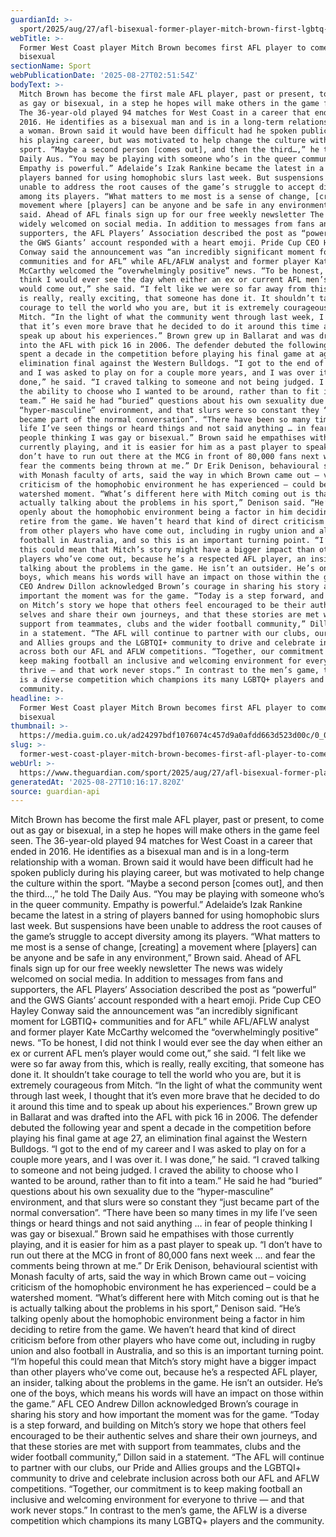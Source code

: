 ```yaml
---
guardianId: >-
  sport/2025/aug/27/afl-bisexual-former-player-mitch-brown-first-lgbtq-man-history
webTitle: >-
  Former West Coast player Mitch Brown becomes first AFL player to come out as
  bisexual
sectionName: Sport
webPublicationDate: '2025-08-27T02:51:54Z'
bodyText: >-
  Mitch Brown has become the first male AFL player, past or present, to come out
  as gay or bisexual, in a step he hopes will make others in the game feel seen.
  The 36-year-old played 94 matches for West Coast in a career that ended in
  2016. He identifies as a bisexual man and is in a long-term relationship with
  a woman. Brown said it would have been difficult had he spoken publicly during
  his playing career, but was motivated to help change the culture within the
  sport. “Maybe a second person [comes out], and then the third…,” he told The
  Daily Aus. “You may be playing with someone who’s in the queer community.
  Empathy is powerful.” Adelaide’s Izak Rankine became the latest in a string of
  players banned for using homophobic slurs last week. But suspensions have been
  unable to address the root causes of the game’s struggle to accept diversity
  among its players. “What matters to me most is a sense of change, [creating] a
  movement where [players] can be anyone and be safe in any environment,” Brown
  said. Ahead of AFL finals sign up for our free weekly newsletter The news was
  widely welcomed on social media. In addition to messages from fans and
  supporters, the AFL Players’ Association described the post as “powerful” and
  the GWS Giants’ account responded with a heart emoji. Pride Cup CEO Hayley
  Conway said the announcement was “an incredibly significant moment for LGBTIQ+
  communities and for AFL” while AFL/AFLW analyst and former player Kate
  McCarthy welcomed the “overwhelmingly positive” news. “To be honest, I did not
  think I would ever see the day when either an ex or current AFL men’s player
  would come out,” she said. “I felt like we were so far away from this, which
  is really, really exciting, that someone has done it. It shouldn’t take
  courage to tell the world who you are, but it is extremely courageous from
  Mitch. “In the light of what the community went through last week, I thought
  that it’s even more brave that he decided to do it around this time and to
  speak up about his experiences.” Brown grew up in Ballarat and was drafted
  into the AFL with pick 16 in 2006. The defender debuted the following year and
  spent a decade in the competition before playing his final game at age 27, an
  elimination final against the Western Bulldogs. “I got to the end of my career
  and I was asked to play on for a couple more years, and I was over it. I was
  done,” he said. “I craved talking to someone and not being judged. I craved
  the ability to choose who I wanted to be around, rather than to fit into a
  team.” He said he had “buried” questions about his own sexuality due to the
  “hyper-masculine” environment, and that slurs were so constant they “just
  became part of the normal conversation”. “There have been so many times in my
  life I’ve seen things or heard things and not said anything … in fear of
  people thinking I was gay or bisexual.” Brown said he empathises with those
  currently playing, and it is easier for him as a past player to speak up. “I
  don’t have to run out there at the MCG in front of 80,000 fans next week … and
  fear the comments being thrown at me.” Dr Erik Denison, behavioural scientist
  with Monash faculty of arts, said the way in which Brown came out – voicing
  criticism of the homophobic environment he has experienced – could be a
  watershed moment. “What’s different here with Mitch coming out is that he is
  actually talking about the problems in his sport,” Denison said. “He’s talking
  openly about the homophobic environment being a factor in him deciding to
  retire from the game. We haven’t heard that kind of direct criticism before
  from other players who have come out, including in rugby union and also
  football in Australia, and so this is an important turning point. “I’m hopeful
  this could mean that Mitch’s story might have a bigger impact than other
  players who’ve come out, because he’s a respected AFL player, an insider,
  talking about the problems in the game. He isn’t an outsider. He’s one of the
  boys, which means his words will have an impact on those within the game.” AFL
  CEO Andrew Dillon acknowledged Brown’s courage in sharing his story and how
  important the moment was for the game. “Today is a step forward, and building
  on Mitch’s story we hope that others feel encouraged to be their authentic
  selves and share their own journeys, and that these stories are met with
  support from teammates, clubs and the wider football community,” Dillon said
  in a statement. “The AFL will continue to partner with our clubs, our Pride
  and Allies groups and the LGBTQI+ community to drive and celebrate inclusion
  across both our AFL and AFLW competitions. “Together, our commitment is to
  keep making football an inclusive and welcoming environment for everyone to
  thrive — and that work never stops.” In contrast to the men’s game, the AFLW
  is a diverse competition which champions its many LGBTQ+ players and the
  community.
headline: >-
  Former West Coast player Mitch Brown becomes first AFL player to come out as
  bisexual
thumbnail: >-
  https://media.guim.co.uk/ad24297bdf1076074c457d9a0afdd663d523d00c/0_0_2706_2165/500.jpg
slug: >-
  former-west-coast-player-mitch-brown-becomes-first-afl-player-to-come-out-as-bisexual
webUrl: >-
  https://www.theguardian.com/sport/2025/aug/27/afl-bisexual-former-player-mitch-brown-first-lgbtq-man-history
generatedAt: '2025-08-27T10:16:17.820Z'
source: guardian-api
---
```

Mitch Brown has become the first male AFL player, past or present, to come out as gay or bisexual, in a step he hopes will make others in the game feel seen. The 36-year-old played 94 matches for West Coast in a career that ended in 2016. He identifies as a bisexual man and is in a long-term relationship with a woman. Brown said it would have been difficult had he spoken publicly during his playing career, but was motivated to help change the culture within the sport. “Maybe a second person [comes out], and then the third…,” he told The Daily Aus. “You may be playing with someone who’s in the queer community. Empathy is powerful.” Adelaide’s Izak Rankine became the latest in a string of players banned for using homophobic slurs last week. But suspensions have been unable to address the root causes of the game’s struggle to accept diversity among its players. “What matters to me most is a sense of change, [creating] a movement where [players] can be anyone and be safe in any environment,” Brown said. Ahead of AFL finals sign up for our free weekly newsletter The news was widely welcomed on social media. In addition to messages from fans and supporters, the AFL Players’ Association described the post as “powerful” and the GWS Giants’ account responded with a heart emoji. Pride Cup CEO Hayley Conway said the announcement was “an incredibly significant moment for LGBTIQ+ communities and for AFL” while AFL/AFLW analyst and former player Kate McCarthy welcomed the “overwhelmingly positive” news. “To be honest, I did not think I would ever see the day when either an ex or current AFL men’s player would come out,” she said. “I felt like we were so far away from this, which is really, really exciting, that someone has done it. It shouldn’t take courage to tell the world who you are, but it is extremely courageous from Mitch. “In the light of what the community went through last week, I thought that it’s even more brave that he decided to do it around this time and to speak up about his experiences.” Brown grew up in Ballarat and was drafted into the AFL with pick 16 in 2006. The defender debuted the following year and spent a decade in the competition before playing his final game at age 27, an elimination final against the Western Bulldogs. “I got to the end of my career and I was asked to play on for a couple more years, and I was over it. I was done,” he said. “I craved talking to someone and not being judged. I craved the ability to choose who I wanted to be around, rather than to fit into a team.” He said he had “buried” questions about his own sexuality due to the “hyper-masculine” environment, and that slurs were so constant they “just became part of the normal conversation”. “There have been so many times in my life I’ve seen things or heard things and not said anything … in fear of people thinking I was gay or bisexual.” Brown said he empathises with those currently playing, and it is easier for him as a past player to speak up. “I don’t have to run out there at the MCG in front of 80,000 fans next week … and fear the comments being thrown at me.” Dr Erik Denison, behavioural scientist with Monash faculty of arts, said the way in which Brown came out – voicing criticism of the homophobic environment he has experienced – could be a watershed moment. “What’s different here with Mitch coming out is that he is actually talking about the problems in his sport,” Denison said. “He’s talking openly about the homophobic environment being a factor in him deciding to retire from the game. We haven’t heard that kind of direct criticism before from other players who have come out, including in rugby union and also football in Australia, and so this is an important turning point. “I’m hopeful this could mean that Mitch’s story might have a bigger impact than other players who’ve come out, because he’s a respected AFL player, an insider, talking about the problems in the game. He isn’t an outsider. He’s one of the boys, which means his words will have an impact on those within the game.” AFL CEO Andrew Dillon acknowledged Brown’s courage in sharing his story and how important the moment was for the game. “Today is a step forward, and building on Mitch’s story we hope that others feel encouraged to be their authentic selves and share their own journeys, and that these stories are met with support from teammates, clubs and the wider football community,” Dillon said in a statement. “The AFL will continue to partner with our clubs, our Pride and Allies groups and the LGBTQI+ community to drive and celebrate inclusion across both our AFL and AFLW competitions. “Together, our commitment is to keep making football an inclusive and welcoming environment for everyone to thrive — and that work never stops.” In contrast to the men’s game, the AFLW is a diverse competition which champions its many LGBTQ+ players and the community.
